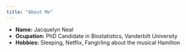 ```yaml
---
title: "About Me"
---
```


- __Name:__ Jacquelyn Neal
- __Ocupation:__ PhD Candidate in Biostatistics, Vanderbilt University
- __Hobbies:__ Sleeping, Netflix, Fangirling about the musical Hamilton